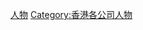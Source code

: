 [[Category:亞洲電視|人物]]
[[Category:香港各公司人物|Category:香港各公司人物]]
{{commonscat|Personnel of Asia Television Limited}}